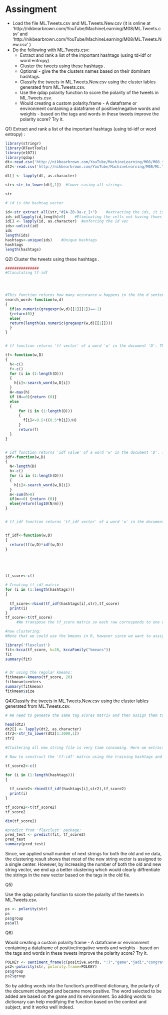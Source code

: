 # Assingment

* Load the file ML.Tweets.csv and ML.Tweets.New.csv (it is online at  'http://nikbearbrown.com/YouTube/MachineLearning/M08/ML.Tweets.csv' and 'http://nikbearbrown.com/YouTube/MachineLearning/M08/ML.Tweets.New.csv' )    
* Do the following with ML.Tweets.csv:   
    * Extract and rank a list of the important hashtags (using td-idf or word entropy)   
    * Cluster the tweets using these hashtags .    
    * Optional - give the the clusters names based on their dominant hashtags.   
    * Classify the tweets in ML.Tweets.New.csv using the cluster lables generated from ML.Tweets.csv.  
    * Use the qdap polarity function to score the polarity of the tweets in ML.Tweets.csv.        
    * Would creating a custom polarity.frame - A dataframe or environment containing a dataframe of positive/negative words and weights - based on the tags and words in these tweets improve the polarity score? Try it.    


Q1) Extract and rank a list of the important hashtags (using td-idf or word entropy) :

```{r}
library(stringr)
library(RTextTools)
library(e1071)
library(qdap)
dt<-read.csv('http://nikbearbrown.com/YouTube/MachineLearning/M08/M08_tweets_small.csv')
dt2<-read.csv('http://nikbearbrown.com/YouTube/MachineLearning/M08/ML.Tweets.New.csv')

dt[] <- lapply(dt, as.character)

str<-str_to_lower(dt[,1])  #lower casing all strings.

str

# id is the hashtag vector

id<-str_extract_all(str,"#[A-Z0-9a-z_]+")    #extracting the ids, it is a list ,some cells contain multiple elements
id<-id[lapply(id,length)>0]    #Eliminating the cells not having thoes #[.]+ word
id[] <- lapply(id, as.character)  #enforcing the id vec
ids<-unlist(id)
ids
length(ids)
hashtags<-unique(ids)    #Unique Hashtags 
hashtags
length(hashtags)
```

Q2) Cluster the tweets using these hashtags .  

```{r}
###############
#Claculating tf-idf




#This function returns how many occurance w happens in the the d sentence.  
search_word<-function(w,d)
{
  if(as.numeric(gregexpr(w,d)[[1]][1])==-1)
  {return(0)}
  else{
  return(length(as.numeric(gregexpr(w,d)[[1]])))
  }
}


# tf function returns 'tf vector' of a word 'w' in the document 'D'. This function requieres function: search_word

tf<-function(w,D)
{
  h<-c()
  f<-c()
  for (i in (1:length(D)))
  {
    h[i]<-search_word(w,D[i])
  }
  H<-max(h)
  if (H==0){return (0)}
  else
  {
      for (i in (1:length(D)))
      {
        f[i]<-0.5+((0.5*h[i])/H)
      }
      return(f)
  }
}


# idf function returns 'idf value' of a word 'w' in the document 'D'. This function requieres function: search_word
idf<-function(w,D)
{
  N<-length(D)
  h<-c()
  for (i in (1:length(D)))
  {
    h[i]<-search_word(w,D[i])
  }
  m<-sum(h>0)
  if(m==0) {return (0)}
  else{return(log10(N/m))}
}


# tf_idf function returns 'tf_idf vector' of a word 'w' in the document 'D'. This function requieres function: search_word,tf,idf


tf_idf<-function(w,D)
{
  return(tf(w,D)*idf(w,D))
}





tf_score<-c()

# Creating tf_idf matrix
for (i in (1:length(hashtags)))
{
  
  tf_score<-rbind(tf_idf(hashtags[i],str),tf_score)
  print(i)
}
tf_score<-t(tf_score)
     #We transpose the tf_score matrix so each raw corresponds to one document and columns indicate hashtags.

#now clustering:
#Note that we could use the kmeans in R, however since we want to assign new data to our clustering, we will use package 'flexclust' for clustering.

library('flexclust')
fit<-kcca(tf_score, k=20, kccaFamily("kmeans"))
fit
summary(fit)


# Or using the regular kmeans: 
fitkmean<-kmeans(tf_score, 20)
fitkmean$centers
summary(fitkmean)
fitkmean$size
```

Q4)Classify the tweets in ML.Tweets.New.csv using the cluster lables generated from ML.Tweets.csv. 
```{r}
# We need to geneate the same tag scores matrix and then assign them to their associate clusters.

head(dt2)
dt2[] <- lapply(dt2, as.character)
str2<-str_to_lower(dt2[1:3000,1])
str2
  
#Clustering all new string file is very time consuming. Here we extract the first 1000 of them for simplicity.

# Now to construct the 'tf-idf' matrix using the training hashtags and the new string data.

tf_score2<-c()

for (i in (1:length(hashtags)))
{
  
  tf_score2<-rbind(tf_idf(hashtags[i],str2),tf_score2)
  print(i)
}

tf_score2<-t(tf_score2)  
tf_score2

dim(tf_score2)

#predict from 'flexclust' package:
pred_test <- predict(fit, tf_score2)
pred_test
summary(pred_test)
```
Since, we applied small number of next strings for both the old and ne data, the clustering result shows that most of the new string vector is assigned to a single center. However, by increasing the number of both the old and new string vector, we end up a better clustering which would clearly diffrentiate the strings in the new vector based on the tags in the old fie. 



Q5) 

Use the qdap polarity function to score the polarity of the tweets in ML.Tweets.csv.

```{r}
ps <- polarity(str)
ps
ps$group
ps$all
```

Q6)

Would creating a custom polarity.frame - A dataframe or environment containing a dataframe of positive/negative words and weights - based on the tags and words in these tweets improve the polarity score? Try it.

```{r}
POLKEY <- sentiment_frame(c(positive.words, ":)","game","jadi","congratulations","congrats"), c(negative.words, ":(","shit","ruin","help"))
ps2<-polarity(str, polarity.frame=POLKEY)
ps$group
ps2$group

```

So by adding words into the function's predifined dictionary, the polarity of the document changed and became more positive. The word selected to be added are based on the game and its environment. 
So adding words to dictionary can help modifying the function based on the context and subject, and it works well indeed. 

